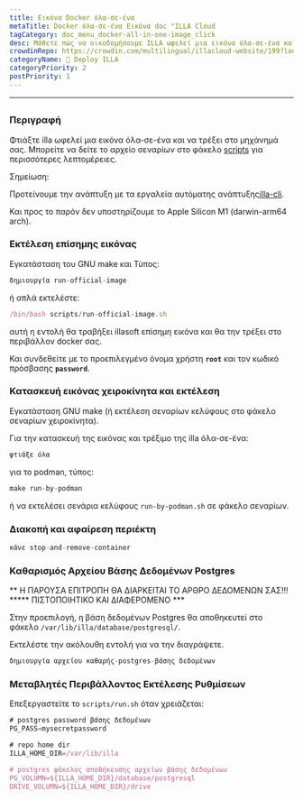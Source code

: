 ```yaml
---
title: Εικόνα Docker όλα-σε-ένα
metaTitle: Docker όλα-σε-ένα Εικόνα doc "ILLA Cloud
tagCategory: doc_menu_docker-all-in-one-image_click
desc: Μάθετε πώς να οικοδομήσουμε ILLA ωφελεί μια εικόνα όλα-σε-ένα και να τρέξει στο μηχάνημά σας.
crowdinRepo: https://crowdin.com/multilingual/illacloud-website/199?languages=el&filter=basic&value=0
categoryName: 👷 Deploy ILLA
categoryPriority: 2
postPriority: 1
---
```


* * *

## <h2 hidden>Εικόνα Docker όλα-σε-ένα</h2>

### Περιγραφή

Φτιάξτε illa ωφελεί μια εικόνα όλα-σε-ένα και να τρέξει στο μηχάνημά σας. Μπορείτε να δείτε το αρχείο σεναρίων στο φάκελο [scripts](https://github.com/illacloud/deploy-illa-manually/blob/main/docker/scripts) για περισσότερες λεπτομέρειες.

Σημείωση:

Προτείνουμε την ανάπτυξη με τα εργαλεία αυτόματης ανάπτυξης[illa-cli](https://github.com/illacloud/illa).

Και προς το παρόν δεν υποστηρίζουμε το Apple Silicon M1 (darwin-arm64 arch).

### Εκτέλεση επίσημης εικόνας

Εγκατάσταση του GNU make και Τύπος:

```jsx
δημιουργία run-official-image
```

ή απλά εκτελέστε:

```jsx
/bin/bash scripts/run-official-image.sh
```

αυτή η εντολή θα τραβήξει illasoft επίσημη εικόνα και θα την τρέξει στο περιβάλλον docker σας.

Και συνδεθείτε με το προεπιλεγμένο όνομα χρήστη **`root`** και τον κωδικό πρόσβασης **`password`**.

### Κατασκευή εικόνας χειροκίνητα και εκτέλεση

Εγκατάσταση GNU make (ή εκτέλεση σεναρίων κελύφους στο φάκελο σεναρίων χειροκίνητα).

Για την κατασκευή της εικόνας και τρέξιμο της illa όλα-σε-ένα:

```jsx
φτιάξε όλα
```

για το podman, τύπος:

```jsx
make run-by-podman
```

ή να εκτελέσει σενάρια κελύφους `run-by-podman.sh` σε φάκελο σεναρίων.

### Διακοπή και αφαίρεση περιέκτη

```jsx
κάνε stop-and-remove-container
```

### Καθαρισμός Αρχείου Βάσης Δεδομένων Postgres

** Η ΠΑΡΟΥΣΑ ΕΠΙΤΡΟΠΗ ΘΑ ΔΙΑΡΚΕΙΤΑΙ ΤΟ ΑΡΘΡΟ ΔΕΔΟΜΕΝΩΝ ΣΑΣ!!! \*\*\*** ΠΙΣΤΟΠΟΙΗΤΙΚΟ ΚΑΙ ΔΙΑΦΕΡΟΜΕΝΟ \*\*\*

Στην προεπιλογή, η βάση δεδομένων Postgres θα αποθηκευτεί στο φάκελο `/var/lib/illa/database/postgresql/`.

Εκτελέστε την ακόλουθη εντολή για να την διαγράψετε.

```jsx
δημιουργία αρχείου καθαρής-postgres-βάσης δεδομένων
```

### Μεταβλητές Περιβάλλοντος Εκτέλεσης Ρυθμίσεων

Επεξεργαστείτε το `scripts/run.sh` όταν χρειάζεται:

```jsx
# postgres password βάσης δεδομένων
PG_PASS=mysecretpassword

# repo home dir
ILLA_HOME_DIR=/var/lib/illa

# postgres φάκελος αποθήκευσης αρχείων βάσης δεδομένων
PG_VOLUMN=${ILLA_HOME_DIR}/database/postgresql
DRIVE_VOLUMN=${ILLA_HOME_DIR}/drive
```
